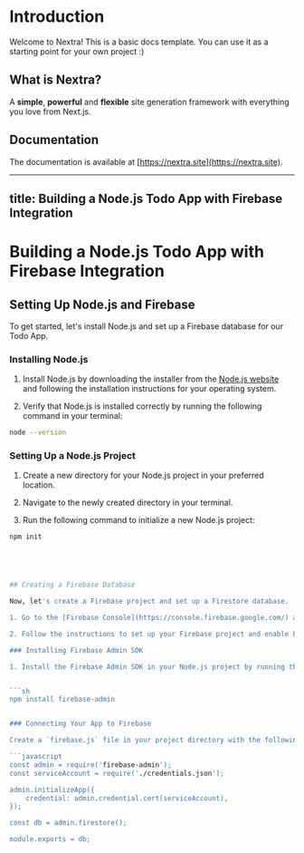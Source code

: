 # Introduction
 
Welcome to Nextra! This is a basic docs template. You can use it as a starting point for your own project :)

## What is Nextra?

A **simple**, **powerful** and **flexible** site generation framework with everything you love from Next.js.

## Documentation

The documentation is available at [https://nextra.site](https://nextra.site).


---
title: Building a Node.js Todo App with Firebase Integration
---

# Building a Node.js Todo App with Firebase Integration

## Setting Up Node.js and Firebase

To get started, let's install Node.js and set up a Firebase database for our Todo App.

### Installing Node.js

1. Install Node.js by downloading the installer from the [Node.js website](https://nodejs.org/en/download) and following the installation instructions for your operating system.

2. Verify that Node.js is installed correctly by running the following command in your terminal:

```sh
node --version
```


### Setting Up a Node.js Project

1. Create a new directory for your Node.js project in your preferred location.

2. Navigate to the newly created directory in your terminal.

3. Run the following command to initialize a new Node.js project:

```sh
npm init





## Creating a Firebase Database

Now, let's create a Firebase project and set up a Firestore database.

1. Go to the [Firebase Console](https://console.firebase.google.com/) and create a new project.

2. Follow the instructions to set up your Firebase project and enable Firestore as the database.

### Installing Firebase Admin SDK

1. Install the Firebase Admin SDK in your Node.js project by running the following command in your terminal:


```sh
npm install firebase-admin


### Connecting Your App to Firebase

Create a `firebase.js` file in your project directory with the following content:

```javascript
const admin = require('firebase-admin');
const serviceAccount = require('./credentials.json');

admin.initializeApp({
    credential: admin.credential.cert(serviceAccount),
});

const db = admin.firestore();

module.exports = db;






